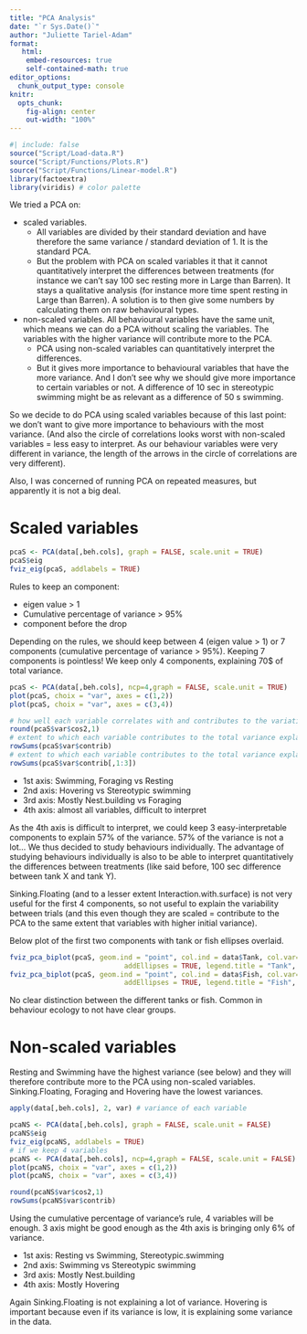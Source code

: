 ```yaml
---
title: "PCA Analysis"
date: "`r Sys.Date()`"
author: "Juliette Tariel-Adam"
format: 
   html:
    embed-resources: true
    self-contained-math: true
editor_options: 
  chunk_output_type: console
knitr:
  opts_chunk:
    fig-align: center
    out-width: "100%"
---
```



```r
#| include: false
source("Script/Load-data.R")
source("Script/Functions/Plots.R")
source("Script/Functions/Linear-model.R")
library(factoextra)
library(viridis) # color palette
```

We tried a PCA on:

+ scaled variables.
  * All variables are divided by their standard deviation and have therefore the same variance / standard deviation of 1. It is the standard PCA.
  * But the problem with PCA on scaled variables it that it cannot quantitatively interpret the differences between treatments (for instance we can't say 100 sec resting more in Large than Barren). It stays a qualitative analysis (for instance more time spent resting in Large than Barren). A solution is to then give some numbers by calculating them on raw behavioural types. 
+ non-scaled variables. All behavioural variables have the same unit, which means we can do a PCA without scaling the variables. The variables with the higher variance will contribute more to the PCA. 
  * PCA using non-scaled variables can quantitatively interpret the differences.
  * But it gives more importance to behavioural variables that have the more variance. And I don't see why we should give more importance to certain variables or not. A difference of 10 sec in stereotypic swimming might be as relevant as a difference of 50 s swimming.

So we decide to do PCA using scaled variables because of this last point: we don't want to give more importance to behaviours with the most variance. (And also the circle of correlations looks worst with non-scaled variables = less easy to interpret. As our behaviour variables were very different in variance, the length of the arrows in the circle of correlations are very different).

Also, I was concerned of running PCA on repeated measures, but apparently it is not a big deal.

::: {.panel-tabset}

# Scaled variables

```r
pcaS <- PCA(data[,beh.cols], graph = FALSE, scale.unit = TRUE)
pcaS$eig
fviz_eig(pcaS, addlabels = TRUE)
```

Rules to keep an component:

+ eigen value > 1
+ Cumulative percentage of variance > 95% 
+ component before the drop

Depending on the rules, we should keep between 4 (eigen value > 1) or 7 components (cumulative percentage of variance > 95%). Keeping 7 components is pointless! We keep only 4 components, explaining 70$ of total variance. 

```r
pcaS <- PCA(data[,beh.cols], ncp=4,graph = FALSE, scale.unit = TRUE)
plot(pcaS, choix = "var", axes = c(1,2)) 
plot(pcaS, choix = "var", axes = c(3,4))

# how well each variable correlates with and contributes to the variation explained by each principal component
round(pcaS$var$cos2,1)
# extent to which each variable contributes to the total variance explained by the first 4 components
rowSums(pcaS$var$contrib)
# extent to which each variable contributes to the total variance explained by the first 3 components
rowSums(pcaS$var$contrib[,1:3])
```

+ 1st axis: Swimming, Foraging vs Resting
+ 2nd axis: Hovering vs Stereotypic swimming
+ 3rd axis: Mostly Nest.building vs Foraging
+ 4th axis: almost all variables, difficult to interpret

As the 4th axis is difficult to interpret, we could keep 3 easy-interpretable components to explain 57% of the variance. 57% of the variance is not a lot... We thus decided to study behaviours individually. The advantage of studying behaviours individually is also to be able to interpret quantitatively the differences between treatments (like said before, 100 sec difference between tank X and tank Y).

Sinking.Floating (and to a lesser extent Interaction.with.surface) is not very useful for the first 4 components, so not useful to explain the variability between trials (and this even though they are scaled = contribute to the PCA to the same extent that variables with higher initial variance).

Below plot of the first two components with tank or fish ellipses overlaid.

```r
fviz_pca_biplot(pcaS, geom.ind = "point", col.ind = data$Tank, col.var="black",
							addEllipses = TRUE, legend.title = "Tank", palette = viridis(5))
fviz_pca_biplot(pcaS, geom.ind = "point", col.ind = data$Fish, col.var="black",
							addEllipses = TRUE, legend.title = "Fish", palette = viridis(13))
```

No clear distinction between the different tanks or fish. Common in behaviour ecology to not have clear groups.

# Non-scaled variables

Resting and Swimming have the highest variance (see below) and they will therefore contribute more to the PCA using non-scaled variables. Sinking.Floating, Foraging and Hovering have the lowest variances.

```r
apply(data[,beh.cols], 2, var) # variance of each variable

pcaNS <- PCA(data[,beh.cols], graph = FALSE, scale.unit = FALSE)
pcaNS$eig
fviz_eig(pcaNS, addlabels = TRUE)
# if we keep 4 variables
pcaNS <- PCA(data[,beh.cols], ncp=4,graph = FALSE, scale.unit = FALSE)
plot(pcaNS, choix = "var", axes = c(1,2))
plot(pcaNS, choix = "var", axes = c(3,4))

round(pcaNS$var$cos2,1)
rowSums(pcaNS$var$contrib)
```

Using the cumulative percentage of variance's  rule, 4 variables will be enough. 3 axis might be good enough as the 4th axis is bringing only 6% of variance.

+ 1st axis: Resting vs Swimming, Stereotypic.swimming
+ 2nd axis: Swimming vs Stereotypic swimming 
+ 3rd axis: Mostly Nest.building 
+ 4th axis: Mostly Hovering

Again Sinking.Floating is not explaining a lot of variance. Hovering is important because even if its variance is low, it is explaining some variance in the data. 

:::